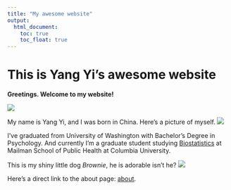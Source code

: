 ```yaml
---
title: "My awesome website"
output: 
  html_document:
    toc: true
    toc_float: true
---
```


# This is Yang Yi's awesome website

**Greetings. Welcome to my website!**

![](https://media.giphy.com/media/yrhhmre5fN2PtRujfo/giphy.gif)

My name is Yang Yi, and I was born in China. Here's a picture of myself.
![](images/Me.jpg)

I've graduated from University of Washington with Bachelor's Degree in Psychology. And currently I'm a graduate student studying [Biostatistics](https://www.publichealth.columbia.edu/academics/departments/biostatistics) at Mailman School of Public Health at Columbia University.

This is my shiny little dog _Brownie_, he is adorable isn't he?
![](images/Cookie.jpg)

Here's a direct link to the about page: [about](about.html).
